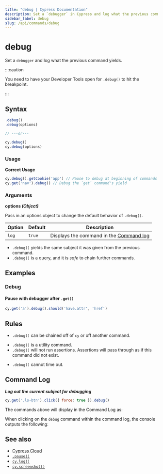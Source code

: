```yaml
---
title: "debug | Cypress Documentation"
description: Set a `debugger` in Cypress and log what the previous command yields.
sidebar_label: debug
slug: /api/commands/debug
---
```


<ProductHeading product="app" />

# debug

Set a `debugger` and log what the previous command yields.

:::caution

You need to have your Developer Tools open for `.debug()` to hit the breakpoint.

:::

## Syntax

```javascript
.debug()
.debug(options)

// ---or---

cy.debug()
cy.debug(options)
```

### Usage

<Icon name="check-circle" color="green" /> **Correct Usage**

```javascript
cy.debug().getCookie('app') // Pause to debug at beginning of commands
cy.get('nav').debug() // Debug the `get` command's yield
```

### Arguments

<Icon name="angle-right" /> **options _(Object)_**

Pass in an options object to change the default behavior of `.debug()`.

| Option | Default | Description                                                                         |
| ------ | ------- | ----------------------------------------------------------------------------------- |
| `log`  | `true`  | Displays the command in the [Command log](/app/core-concepts/open-mode#Command-Log) |

<HeaderYields />

- `.debug()` yields the same subject it was given from the previous command.
- `.debug()` is a query, and it is _safe_ to chain further commands.

## Examples

### Debug

#### Pause with debugger after `.get()`

```javascript
cy.get('a').debug().should('have.attr', 'href')
```

## Rules

<HeaderRequirements />

- `.debug()` can be chained off of `cy` or off another command.

<HeaderAssertions />

- `.debug()` is a utility command.
- `.debug()` will not run assertions. Assertions will pass through as if this
  command did not exist.

<HeaderTimeouts />

- `.debug()` cannot time out.

## Command Log

**_Log out the current subject for debugging_**

```javascript
cy.get('.ls-btn').click({ force: true }).debug()
```

The commands above will display in the Command Log as:

<DocsImage
  src="/img/api/debug/how-debug-displays-in-command-log.png"
  alt="Command Log debug"
/>

When clicking on the `debug` command within the command log, the console outputs
the following:

<DocsImage
  src="/img/api/debug/console-gives-all-debug-info-for-command.png"
  alt="console.log debug"
/>

## See also

- [Cypress Cloud](https://on.cypress.io/cloud)
- [`.pause()`](/api/commands/pause)
- [`cy.log()`](/api/commands/log)
- [`cy.screenshot()`](/api/commands/screenshot)
